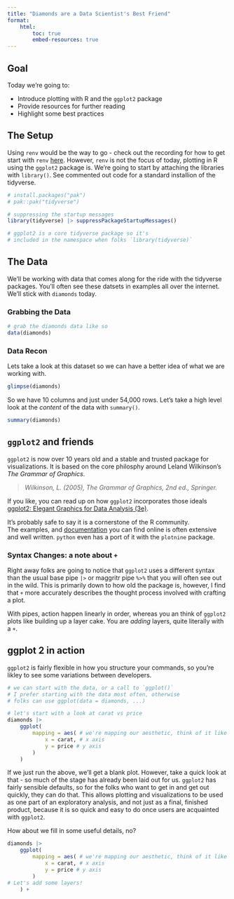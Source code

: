 ```yaml
---
title: "Diamonds are a Data Scientist's Best Friend"
format: 
    html:
        toc: true
        embed-resources: true
---
```


## Goal

Today we're going to:

- Introduce plotting with R and the `ggplot2` package
- Provide resources for further reading
- Highlight some best practices


## The Setup

Using `renv` would be the way to go - check out the recording for how to get start 
with `renv` [here](www.findtheurlandputhere.com).  However, `renv` is not the
focus of today, plotting in R using the `ggplot2` package is.  We're going
to start by attaching the libraries with `library()`. See commented out
code for a standard installion of the tidyverse.

```r

# install.packages("pak")
# pak::pak("tidyverse")

```

```r
# suppressing the startup messages 
library(tidyverse) |> suppressPackageStartupMessages()

# ggplot2 is a core tidyverse package so it's 
# included in the namespace when folks `library(tidyverse)`

```


## The Data

We'll be working with data that comes along for the ride with the tidyverse
packages.  You'll often see these datsets in examples all over the 
internet. We'll stick with `diamonds` today.


### Grabbing the Data
```r
# grab the diamonds data like so
data(diamonds)
```

### Data Recon

Lets take a look at this dataset so we can have a better idea
of what we are working with.


```r
glimpse(diamonds)
```

So we have 10 columns and just under 54,000 rows.
Let's take a high level look at the _content_ of the data
with `summary()`.

```r
summary(diamonds)
```

## `ggplot2` and friends

`ggplot2` is now over 10 years old and a stable and trusted package
for visualizations.  It is based on the core philosphy around
Leland Wilkinson's _The Grammar of Graphics_.  

> _Wilkinson, L. (2005), The Grammar of Graphics, 2nd ed., Springer._

If you like, you can read up on how `ggplot2` incorporates
those ideals [ggplot2: Elegant Graphics for Data Analysis (3e)](https://ggplot2-book.org/).

It's probably safe to say it is a cornerstone of the R community.  
The examples, and [documentation](https://ggplot2.tidyverse.org/) 
you can find online is often extensive and well written. 
`python` even has a port of it with the `plotnine` package.

### Syntax Changes: a note about `+`

Right away folks are going to notice that `ggplot2` uses
a different syntax than the usual base pipe `|>` or 
maggritr pipe `%>%` that you will often see out in
the wild.  This is primarily down to how old the 
package is, however, I find that `+` more accurately
describes the thought process involved with crafting
a plot.

With pipes, action happen linearly in order, whereas
you an think of `ggplot2` plots like building up a 
layer cake. You are _adding_ layers, quite literally
with a `+`. 


## ggplot 2 in action

`ggplot2` is fairly flexible in how you structure your
commands, so you're likley to see some variations between
developers.


```r

# we can start with the data, or a call to `ggplot()`
# I prefer starting with the data most often, otherwise
# folks can use ggplot(data = diamonds, ...)

# let's start with a look at carat vs price
diamonds |> 
    ggplot(
        mapping = aes( # we're mapping our aesthetic, think of it like a base we pin layers to
            x = carat, # x axis
            y = price # y axis
        )
    )

```

If we just run the above, we'll get a blank plot. However, take a quick look at 
that - so much of the stage has already been laid out for us.  `ggplot2` has fairly
sensible defaults, so for the folks who want to get in and get out quickly, they
can do that.  This allows plotting and visualizations to be used as one part
of an exploratory analysis, and not just as a final, finished product, because
it is so quick and easy to do once users are acquainted with `ggplot2`.

How about we fill in some useful details, no?

```r
diamonds |> 
    ggplot(
        mapping = aes( # we're mapping our aesthetic, think of it like a base we pin layers to
            x = carat, # x axis
            y = price # y axis
        )
# Let's add some layers!
    ) +

```